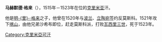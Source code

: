 {{expand|time=2010-04-26T22:13:53+00:00}}
{{Infobox royalty
|title               =
| name               =Mehmed I Giray
| image              =Mengli bayezid.jpg
| caption            =[[明里·格來|Meñli I Giray]] (centre) with the eldest son, future khan Mehmed I Giray (left) and Ottoman sultan [[巴耶济德二世|Bayezid II]] (right).
| succession         ={{tsl|en|List of Crimean khans||Khan of the Tatar Crimean Khanate}}
| reign1             =1515–1523
| predecessor1       =[[明里·格來|明里·格來]]
| successor1         ={{tsl|en|Ğazı I Giray||Ğazı I Giray}}
| spouse             =
| issue              =
| house              =[[格來王朝|格來王朝]]
| house-type         =朝代
| father             =
| mother             =
| birth_date         =1465年11月30日
| birth_place        =
| death_date         =1523年10月
| death_place        =[[阿斯特拉罕|阿斯特拉罕]]
| religion           =[[伊斯兰教|伊斯兰教]]
|}}
'''马赫默德·格来'''（{{bd|1465年||1523年||}}），1515年－1523年在位的[[克里米亚|克里米亚]]汗。

他是[[明里·格来|明-{里}-·格来]]之子，他曾在1520年与[[波兰|波兰]]、[[立陶宛|立陶宛]]签约反莫斯科。1521年攻下[[喀山|喀山]]，由他兄弟沙希布即位，赶走莫斯科派，打败[[瓦西里三世|瓦西里三世]]，死于1523年。

[[Category:克里米亞可汗|Category:克里米亞可汗]]